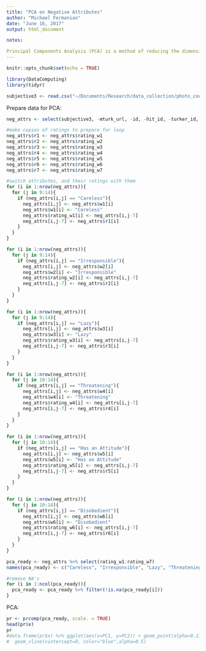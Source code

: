 ```yaml
---
title: "PCA on Negative Attributes"
author: "Michael Fermanian"
date: "June 16, 2017"
output: html_document

notes: 

Principal Components Analysis (PCA) is a method of reducing the dimensionality of data by finding the variables which account for most of the variation in the data. This is done by eigendecomposition (linear algebra). Below, I prepare the data for PCA, and then perform it to find which negative subjective characteristics (irresponsible, etc.) are most important for a profile photo's perception.
---
```


```r
knitr::opts_chunk$set(echo = TRUE)
```

```r
library(DataComputing)
library(tidyr)
```

```r
subjective3 <- read.csv("~/Documents/Research/data_collection/photo_coding/subjective3_results.csv")
```

Prepare data for PCA:

```r
neg_attrs <- select(subjective3, -mturk_url, -id, -hit_id, -turker_id, -turker_gender, -turker_age, -turker_race, -no_face)

#make copies of ratings to prepare for loop
neg_attrs$r1 <- neg_attrs$rating_w1
neg_attrs$r2 <- neg_attrs$rating_w2
neg_attrs$r3 <- neg_attrs$rating_w3
neg_attrs$r4 <- neg_attrs$rating_w4
neg_attrs$r5 <- neg_attrs$rating_w5
neg_attrs$r6 <- neg_attrs$rating_w6
neg_attrs$r7 <- neg_attrs$rating_w7

#switch attributes, and their ratings with them
for (i in 1:nrow(neg_attrs)){
  for (j in 9:14){
    if (neg_attrs[i,j] == "Careless"){
      neg_attrs[i,j] <- neg_attrs$w1[i]
      neg_attrs$w1[i] <- "Careless"
      neg_attrs$rating_w1[i] <- neg_attrs[i,j-7]
      neg_attrs[i,j-7] <- neg_attrs$r1[i]
    }
  }
}

for (i in 1:nrow(neg_attrs)){
  for (j in 9:14){
    if (neg_attrs[i,j] == "Irresponsible"){
      neg_attrs[i,j] <- neg_attrs$w2[i]
      neg_attrs$w2[i] <- "Irresponsible"
      neg_attrs$rating_w2[i] <- neg_attrs[i,j-7]
      neg_attrs[i,j-7] <- neg_attrs$r2[i]
    }
  }
}

for (i in 1:nrow(neg_attrs)){
  for (j in 9:14){
    if (neg_attrs[i,j] == "Lazy"){
      neg_attrs[i,j] <- neg_attrs$w3[i]
      neg_attrs$w3[i] <- "Lazy"
      neg_attrs$rating_w3[i] <- neg_attrs[i,j-7]
      neg_attrs[i,j-7] <- neg_attrs$r3[i]
    }
  }
}

for (i in 1:nrow(neg_attrs)){
  for (j in 10:14){
    if (neg_attrs[i,j] == "Threatening"){
      neg_attrs[i,j] <- neg_attrs$w4[i]
      neg_attrs$w4[i] <- "Threatening"
      neg_attrs$rating_w4[i] <- neg_attrs[i,j-7]
      neg_attrs[i,j-7] <- neg_attrs$r4[i]
    }
  }
}

for (i in 1:nrow(neg_attrs)){
  for (j in 10:14){
    if (neg_attrs[i,j] == "Has an Attitude"){
      neg_attrs[i,j] <- neg_attrs$w5[i]
      neg_attrs$w5[i] <- "Has an Attitude"
      neg_attrs$rating_w5[i] <- neg_attrs[i,j-7]
      neg_attrs[i,j-7] <- neg_attrs$r5[i]
    }
  }
}

for (i in 1:nrow(neg_attrs)){
  for (j in 10:14){
    if (neg_attrs[i,j] == "Disobedient"){
      neg_attrs[i,j] <- neg_attrs$w6[i]
      neg_attrs$w6[i] <- "Disobedient"
      neg_attrs$rating_w6[i] <- neg_attrs[i,j-7]
      neg_attrs[i,j-7] <- neg_attrs$r6[i]
    }
  }
}

pca_ready <- neg_attrs %>% select(rating_w1:rating_w7)
names(pca_ready) <- c("Careless", "Irresponsible", "Lazy", "Threatening", "Has an Attitude", "Disobedient", "Hostile")

#remove NA's
for (i in 1:ncol(pca_ready)){
  pca_ready <- pca_ready %>% filter(!is.na(pca_ready[i]))
}

```

PCA:

```r
pr <- prcomp(pca_ready, scale. = TRUE)
head(pr$x)
pr
#data.frame(pr$x) %>% ggplot(aes(x=PC1, y=PC2)) + geom_point(alpha=0.2) + geom_hline(yintercept=0, color="blue", alpha=0.5) + 
#  geom_vline(xintercept=0, color="blue",alpha=0.5)
```


